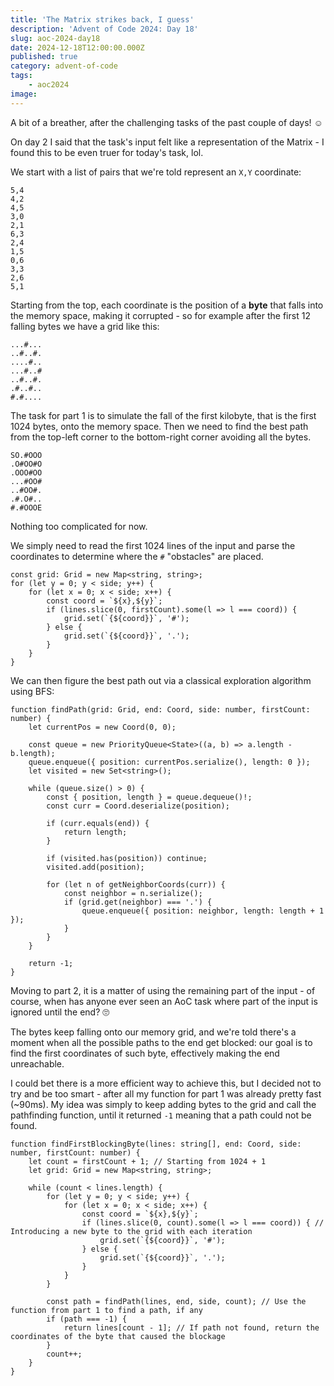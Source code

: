 ```yaml
---
title: 'The Matrix strikes back, I guess'
description: 'Advent of Code 2024: Day 18'
slug: aoc-2024-day18
date: 2024-12-18T12:00:00.000Z
published: true
category: advent-of-code
tags:
    - aoc2024
image:
---
```


A bit of a breather, after the challenging tasks of the past couple of days! ☺️

On day 2 I said that the task's input felt like a representation of the Matrix - I found this to be even truer for today's task, lol.

We start with a list of pairs that we're told represent an `X,Y` coordinate:

```
5,4
4,2
4,5
3,0
2,1
6,3
2,4
1,5
0,6
3,3
2,6
5,1
```

Starting from the top, each coordinate is the position of a **byte** that falls into the memory space, making it corrupted - so for example after the first 12 falling bytes we have a grid like this:

```
...#...
..#..#.
....#..
...#..#
..#..#.
.#..#..
#.#....
```

The task for part 1 is to simulate the fall of the first kilobyte, that is the first 1024 bytes, onto the memory space. Then we need to find the best path from the top-left corner to the bottom-right corner avoiding all the bytes.

```
SO.#OOO
.O#OO#O
.OOO#OO
...#OO#
..#OO#.
.#.O#..
#.#OOOE
```

Nothing too complicated for now.

We simply need to read the first 1024 lines of the input and parse the coordinates to determine where the `#` "obstacles" are placed.

```
const grid: Grid = new Map<string, string>;
for (let y = 0; y < side; y++) {
    for (let x = 0; x < side; x++) {
        const coord = `${x},${y}`;
        if (lines.slice(0, firstCount).some(l => l === coord)) {
            grid.set(`{${coord}}`, '#');
        } else {
            grid.set(`{${coord}}`, '.');
        }
    }
}
```

We can then figure the best path out via a classical exploration algorithm using BFS:

```
function findPath(grid: Grid, end: Coord, side: number, firstCount: number) {
    let currentPos = new Coord(0, 0);

    const queue = new PriorityQueue<State>((a, b) => a.length - b.length);
    queue.enqueue({ position: currentPos.serialize(), length: 0 });
    let visited = new Set<string>();

    while (queue.size() > 0) {
        const { position, length } = queue.dequeue()!;
        const curr = Coord.deserialize(position);

        if (curr.equals(end)) {
            return length;
        }

        if (visited.has(position)) continue;
        visited.add(position);

        for (let n of getNeighborCoords(curr)) {
            const neighbor = n.serialize();
            if (grid.get(neighbor) === '.') {
                queue.enqueue({ position: neighbor, length: length + 1 });
            }
        }
    }

    return -1;
}
```

Moving to part 2, it is a matter of using the remaining part of the input - of course, when has anyone ever seen an AoC task where part of the input is ignored until the end? 🙄

The bytes keep falling onto our memory grid, and we're told there's a moment when all the possible paths to the end get blocked: our goal is to find the first coordinates of such byte, effectively making the end unreachable.

I could bet there is a more efficient way to achieve this, but I decided not to try and be too smart - after all my function for part 1 was already pretty fast (~90ms). My idea was simply to keep adding bytes to the grid and call the pathfinding function, until it returned `-1` meaning that a path could not be found.

```
function findFirstBlockingByte(lines: string[], end: Coord, side: number, firstCount: number) {
    let count = firstCount + 1; // Starting from 1024 + 1
    let grid: Grid = new Map<string, string>;

    while (count < lines.length) {
        for (let y = 0; y < side; y++) {
            for (let x = 0; x < side; x++) {
                const coord = `${x},${y}`;
                if (lines.slice(0, count).some(l => l === coord)) { // Introducing a new byte to the grid with each iteration
                    grid.set(`{${coord}}`, '#');
                } else {
                    grid.set(`{${coord}}`, '.');
                }
            }
        }

        const path = findPath(lines, end, side, count); // Use the function from part 1 to find a path, if any
        if (path === -1) {
            return lines[count - 1]; // If path not found, return the coordinates of the byte that caused the blockage
        }
        count++;
    }
}
```
